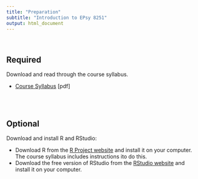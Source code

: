 ```yaml
---
title: "Preparation"
subtitle: "Introduction to EPsy 8251"
output: html_document
---
```


<br />

## Required

Download and read through the course syllabus.

- [Course Syllabus](https://github.com/zief0002/epsy-8251/raw/master/f18-8251-syllabus.pdf) [pdf]

<br />
<br />

## Optional

Download and install R and RStudio:

- Download R from the [R Project website](https://www.r-project.org/) and install it on your computer. The course syllabus includes instructions ito do this.
- Download the free version of RStudio from the [RStudio website](https://www.rstudio.com/) and install it on your computer.

